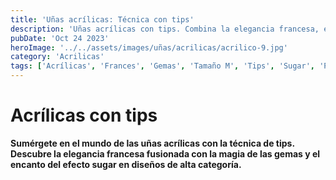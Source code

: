 ```yaml
---
title: 'Uñas acrílicas: Técnica con tips'
description: 'Uñas acrílicas con tips. Combina la elegancia francesa, el brillo de las gemas y el dulce efecto sugar en un estilo único.'
pubDate: 'Oct 24 2023'
heroImage: '../../assets/images/uñas/acrilicas/acrilico-9.jpg'
category: 'Acrilicas'
tags: ['Acrílicas', 'Frances', 'Gemas', 'Tamaño M', 'Tips', 'Sugar', 'Punta coffin']
---
```


# Acrílicas con tips

**Sumérgete en el mundo de las uñas acrílicas con la técnica de tips. Descubre la elegancia francesa fusionada con la magia de las gemas y el encanto del efecto sugar en diseños de alta categoría.**

